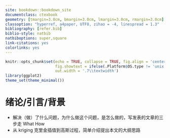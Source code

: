 ```yaml
--- 
site: bookdown::bookdown_site
documentclass: ctexbook
geometry: [tmargin=3.0cm, bmargin=3.0cm, lmargin=3.0cm, rmargin=3.0cm]
classoption: "hyperref, a4paper, UTF8, zihao = -4, linespread = 1.3"
bibliography: [refer.bib]
biblio-style: natbib
natbiboptions: super,square
link-citations: yes
colorlinks: yes
---
```


```r
knitr::opts_chunk$set(echo = TRUE, collapse = TRUE, fig.align = 'center',
                      fig.showtext = ifelse(.Platform$OS.type != 'unix',FALSE,TRUE),
                      out.width = '.7\\textwidth')
library(ggplot2)
theme_set(theme_minimal())
```

# 绪论/引言/背景

\pagenumbering{arabic}

- 解决（做）了什么问题，为什么做这个问题，是怎么做的，写发表的文章的三步走
What How
- 从 kriging 克里金插值到高斯过程，简单介绍提出本文的大纲思路